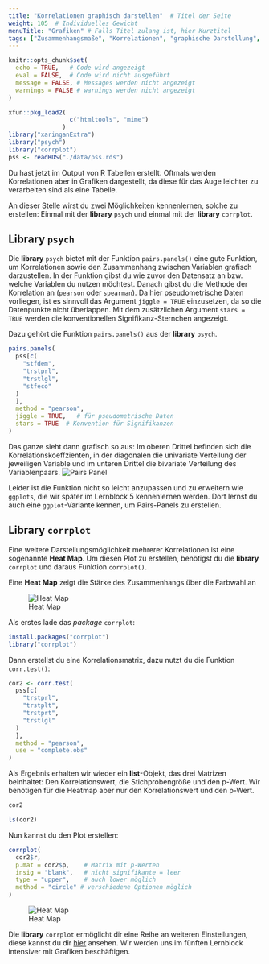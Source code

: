 ```yaml
---
title: "Korrelationen graphisch darstellen"  # Titel der Seite
weight: 105  # Individuelles Gewicht 
menuTitle: "Grafiken" # Falls Titel zulang ist, hier Kurztitel
tags: ["Zusammenhangsmaße", "Korrelationen", "graphische Darstellung", "ggplot"]  # Tags hiereinsetzen; Kurzwort, was auf der Seite passsiert
---
```

```r
knitr::opts_chunk$set(
  echo = TRUE,   # Code wird angezeigt
  eval = FALSE,  # Code wird nicht ausgeführt
  message = FALSE, # Messages werden nicht angezeigt
  warnings = FALSE # warnings werden nicht angezeigt
)

xfun::pkg_load2(
                 c("htmltools", "mime")
               )
library("xaringanExtra")
library("psych")
library("corrplot")
pss <- readRDS("./data/pss.rds")
```

Du hast jetzt im Output von R Tabellen erstellt. Oftmals werden Korrelationen aber in Grafiken dargestellt, da diese für das Auge leichter zu verarbeiten sind als eine Tabelle. 

An dieser Stelle wirst du zwei Möglichkeiten kennenlernen, solche zu erstellen: Einmal mit der **library** `psych` und einmal mit der **library** `corrplot`. 

## Library `psych`
Die **library** `psych` bietet mit der Funktion `pairs.panels()` eine gute Funktion, um Korrelationen sowie den Zusammenhang zwischen Variablen grafisch darzustellen. In der Funktion gibst du wie zuvor den Datensatz an bzw. welche Variablen du nutzen möchtest. Danach gibst du die Methode der Korrelation an (`pearson` oder `spearman`). Da hier pseudometrische Daten vorliegen, ist es sinnvoll das Argument `jiggle = TRUE` einzusetzen, da so die Datenpunkte nicht überlappen. Mit dem zusätzlichen Argument `stars = TRUE` werden die konventionellen Signifikanz-Sternchen angezeigt. 

Dazu gehört die Funktion `pairs.panels()` aus der **library** `psych`.
```r
pairs.panels(
  pss[c(
    "stfdem",
    "trstprl",
    "trstlgl",
    "stfeco"
  )
  ],
  method = "pearson",   
  jiggle = TRUE,   # für pseudometrische Daten
  stars = TRUE  # Konvention für Signifikanzen
)               
```
Das ganze sieht dann grafisch so aus: Im oberen Drittel befinden sich die Korrelationskoeffzienten, in der diagonalen die univariate Verteilung der jeweiligen Variable und im unteren Drittel die bivariate Verteilung des Variablenpaars.
![Pairs Panel](../img/pairspanels.png)

Leider ist die Funktion nicht so leicht anzupassen und zu erweitern wie `ggplots`, die wir später im Lernblock 5 kennenlernen werden. Dort lernst du auch eine `ggplot`-Variante kennen, um Pairs-Panels zu erstellen. 

## Library `corrplot`
Eine weitere Darstellungsmöglichkeit mehrerer Korrelationen ist eine sogenannte **Heat Map**. Um diesen Plot zu erstellen, benötigst du die **library** `corrplot` und daraus Funktion `corrplot()`. 

Eine **Heat Map** zeigt die Stärke des Zusammenhangs über die Farbwahl an 

![Heat Map](../img/corrplot.png)

Als erstes lade das *package* `corrplot`:
```r
install.packages("corrplot")
library("corrplot")
```

Dann erstellst du eine Korrelationsmatrix, dazu nutzt du die Funktion `corr.test()`:
```r
cor2 <- corr.test(
  pss[c(
    "trstprl",
    "trstplt",
    "trstprt",
    "trstlgl"
  )
  ],
  method = "pearson",
  use = "complete.obs"
) 
```

Als Ergebnis erhalten wir wieder ein **list**-Objekt, das drei Matrizen beinhaltet: Den Korrelationswert, die Stichprobengröße und den p-Wert. Wir benötigen für die Heatmap aber nur den Korrelationswert und den p-Wert.
```r
cor2

ls(cor2)
```

Nun kannst du den Plot erstellen:
```r
corrplot(
  cor2$r, 
  p.mat = cor2$p,    # Matrix mit p-Werten
  insig = "blank",   # nicht signifikante = leer
  type = "upper",    # auch lower möglich
  method = "circle" # verschiedene Optionen möglich
)    
```

![Heat Map](../img/corrplot.png)

Die **library** `corrplot` ermöglicht dir eine Reihe an weiteren Einstellungen, diese kannst du dir [hier](https://cran.r-project.org/web/packages/corrplot/vignettes/corrplot-intro.html) ansehen. Wir werden uns im fünften Lernblock intensiver mit Grafiken beschäftigen. 